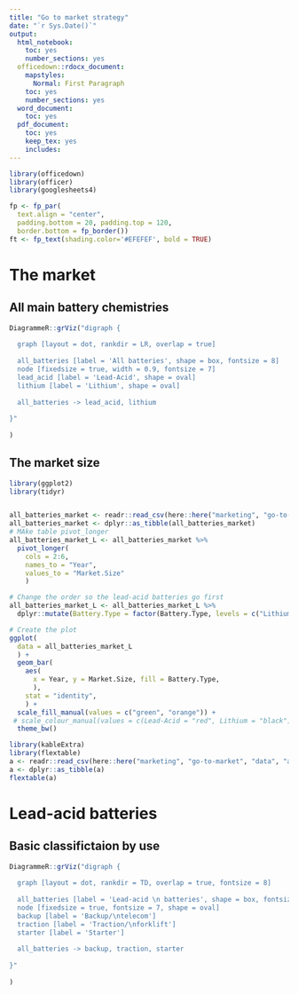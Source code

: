 ```yaml
---
title: "Go to market strategy"
date: "`r Sys.Date()`"
output:
  html_notebook:
    toc: yes
    number_sections: yes
  officedown::rdocx_document:
    mapstyles:
      Normal: First Paragraph
    toc: yes
    number_sections: yes
  word_document:
    toc: yes
  pdf_document:
    toc: yes
    keep_tex: yes
    includes:
---
```


```r

library(officedown)
library(officer)
library(googlesheets4)

fp <- fp_par(
  text.align = "center", 
  padding.bottom = 20, padding.top = 120, 
  border.bottom = fp_border())
ft <- fp_text(shading.color='#EFEFEF', bold = TRUE)
```

\newpage



# The market

## All main battery chemistries


```r
DiagrammeR::grViz("digraph {
  
  graph [layout = dot, rankdir = LR, overlap = true]
  
  all_batteries [label = 'All batteries', shape = box, fontsize = 8]
  node [fixedsize = true, width = 0.9, fontsize = 7]
  lead_acid [label = 'Lead-Acid', shape = oval]
  lithium [label = 'Lithium', shape = oval]
  
  all_batteries -> lead_acid, lithium
  
}"
  
)
```



## The market size


```r
library(ggplot2)
library(tidyr)


all_batteries_market <- readr::read_csv(here::here("marketing", "go-to-market", "data", "all_batteries_market.csv"))
all_batteries_market <- dplyr::as_tibble(all_batteries_market)
# MAke table pivot_longer
all_batteries_market_L <- all_batteries_market %>%
  pivot_longer(
    cols = 2:6,
    names_to = "Year",
    values_to = "Market.Size"
    )

# Change the order so the lead-acid batteries go first
all_batteries_market_L <- all_batteries_market_L %>%
  dplyr::mutate(Battery.Type = factor(Battery.Type, levels = c("Lithium", "Lead-Acid")))

# Create the plot
ggplot(
  data = all_batteries_market_L
  ) +
  geom_bar(
    aes(
      x = Year, y = Market.Size, fill = Battery.Type,
      ),
    stat = "identity",
    ) +
  scale_fill_manual(values = c("green", "orange")) +
 # scale_colour_manual(values = c(Lead-Acid = "red", Lithium = "black"))
  theme_bw()

```


 
```r
library(kableExtra)
library(flextable)
a <- readr::read_csv(here::here("marketing", "go-to-market", "data", "all_batteries_market.csv"))
a <- dplyr::as_tibble(a)
flextable(a)
```


\newpage

# Lead-acid batteries

## Basic classifictaion by use

```r
DiagrammeR::grViz("digraph {
  
  graph [layout = dot, rankdir = TD, overlap = true, fontsize = 8]
  
  all_batteries [label = 'Lead-acid \n batteries', shape = box, fontsize = 8]
  node [fixedsize = true, fontsize = 7, shape = oval]
  backup [label = 'Backup/\ntelecom']
  traction [label = 'Traction/\nforklift']
  starter [label = 'Starter']
  
  all_batteries -> backup, traction, starter
  
}"
  
)

```

